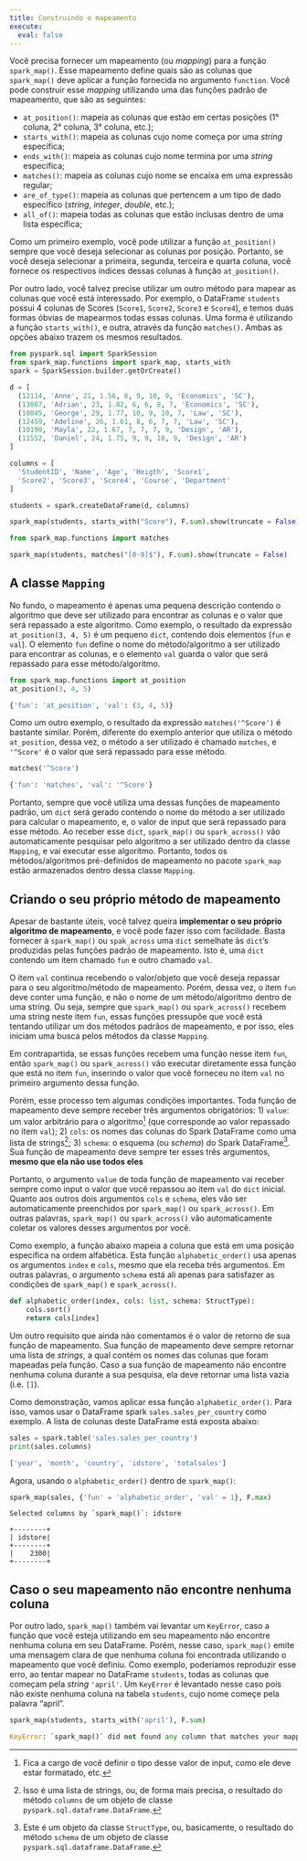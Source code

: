 ```yaml
---
title: Construindo o mapeamento
execute:
  eval: false
---
```


Você precisa fornecer um mapeamento (ou *mapping*) para a função `spark_map()`. Esse mapeamento define quais são as colunas que `spark_map()` deve aplicar a função fornecida no argumento `function`. Você pode construir esse *mapping* utilizando uma das funções padrão de mapeamento, que são as seguintes:

- `at_position()`: mapeia as colunas que estão em certas posições (1° coluna, 2° coluna, 3° coluna, etc.);
- `starts_with()`: mapeia as colunas cujo nome começa por uma *string* específica;
- `ends_with()`: mapeia as colunas cujo nome termina por uma *string* específica;
- `matches()`: mapeia as colunas cujo nome se encaixa em uma expressão regular;
- `are_of_type()`: mapeia as colunas que pertencem a um tipo de dado específico (*string*, *integer*, *double*, etc.);
- `all_of()`: mapeia todas as colunas que estão inclusas dentro de uma lista específica;

Como um primeiro exemplo, você pode utilizar a função `at_position()` sempre que você deseja selecionar as colunas por posição. Portanto, se você deseja selecionar a primeira, segunda, terceira e quarta coluna, você fornece os respectivos índices dessas colunas à função `at_position()`. 

Por outro lado, você talvez precise utilizar um outro método para mapear as colunas que você está interessado. Por exemplo, o DataFrame `students` possui 4 colunas de Scores (`Score1`, `Score2`, `Score3` e `Score4`), e temos duas formas óbvias de mapearmos todas essas colunas. Uma forma é utilizando a função `starts_with()`, e outra, através da função `matches()`. Ambas as opções abaixo trazem os mesmos resultados.

```python
from pyspark.sql import SparkSession
from spark_map.functions import spark_map, starts_with
spark = SparkSession.builder.getOrCreate()

d = [
  (12114, 'Anne', 21, 1.56, 8, 9, 10, 9, 'Economics', 'SC'),
  (13007, 'Adrian', 23, 1.82, 6, 6, 8, 7, 'Economics', 'SC'),
  (10045, 'George', 29, 1.77, 10, 9, 10, 7, 'Law', 'SC'),
  (12459, 'Adeline', 26, 1.61, 8, 6, 7, 7, 'Law', 'SC'),
  (10190, 'Mayla', 22, 1.67, 7, 7, 7, 9, 'Design', 'AR'),
  (11552, 'Daniel', 24, 1.75, 9, 9, 10, 9, 'Design', 'AR')
]

columns = [
  'StudentID', 'Name', 'Age', 'Heigth', 'Score1',
  'Score2', 'Score3', 'Score4', 'Course', 'Department'
] 

students = spark.createDataFrame(d, columns)

spark_map(students, starts_with("Score"), F.sum).show(truncate = False)
```

```python
from spark_map.functions import matches

spark_map(students, matches("[0-9]$"), F.sum).show(truncate = False)
```


## A classe `Mapping`

No fundo, o mapeamento é apenas uma pequena descrição contendo o algoritmo que deve ser utilizado para encontrar as colunas e o valor que será repassado a este algoritmo. Como exemplo, o resultado da expressão `at_position(3, 4, 5)` é um pequeno `dict`, contendo dois elementos (`fun` e `val`). O elemento `fun` define o nome do método/algoritmo a ser utilizado para encontrar as colunas, e o elemento `val` guarda o valor que será repassado para esse método/algoritmo.

```python
from spark_map.functions import at_position
at_position(3, 4, 5)
```

```python
{'fun': 'at_position', 'val': (3, 4, 5)}
```

Como um outro exemplo, o resultado da expressão `matches('^Score')` é bastante similar. Porém, diferente do exemplo anterior que utiliza o método `at_position`, dessa vez, o método a ser utilizado é chamado `matches`, e `'^Score'` é o valor que será repassado para esse método.

```python
matches('^Score')
```

```python
{'fun': 'matches', 'val': '^Score'}
```

Portanto, sempre que você utiliza uma dessas funções de mapeamento padrão, um `dict` será gerado contendo o nome do método a ser utilizado para calcular o mapeamento, e, o valor de input que será repassado para esse método. Ao receber esse `dict`, `spark_map()` ou `spark_across()` vão automaticamente pesquisar pelo algoritmo a ser utilizado dentro da classe `Mapping`, e vai executar esse algoritmo. Portanto, todos os métodos/algoritmos pré-definidos de mapeamento no pacote `spark_map` estão armazenados dentro dessa classe `Mapping`.


## Criando o seu próprio método de mapeamento

Apesar de bastante úteis, você talvez queira **implementar o seu próprio algoritmo de mapeamento**, e você pode fazer isso com facilidade. Basta fornecer à `spark_map()` ou `spak_across` uma `dict` semelhate às `dict`'s produzidas pelas funções padrão de mapeamento. Isto é, uma `dict` contendo um item chamado `fun` e outro chamado `val`. 

O item `val` continua recebendo o valor/objeto que você deseja repassar para o seu algoritmo/método de mapeamento. Porém, dessa vez, o item `fun` deve conter uma função, e não o nome de um método/algoritmo dentro de uma string. Ou seja, sempre que `spark_map()` ou `spark_across()` recebem uma string neste item `fun`, essas funções pressupõe que você está tentando utilizar um dos métodos padrãos de mapeamento, e por isso, eles iniciam uma busca pelos métodos da classe `Mapping`.

Em contrapartida, se essas funções recebem uma função nesse item `fun`, então `spark_map()` ou `spark_across()` vão executar diretamente essa função que está no item `fun`, inserindo o valor que você forneceu no item `val` no primeiro argumento dessa função.

Porém, esse processo tem algumas condições importantes. Toda função de mapeamento deve sempre receber três argumentos obrigatórios: 1) `value`: um valor arbitrário para o algoritmo^[Fica a cargo de você definir o tipo desse valor de input, como ele deve estar formatado, etc.] (que corresponde ao valor repassado no item `val`); 2) `cols`: os nomes das colunas do Spark DataFrame como uma lista de strings^[Isso é uma lista de strings, ou, de forma mais precisa, o resultado do método `columns` de um objeto de classe `pyspark.sql.dataframe.DataFrame`.]; 3) `schema`: o esquema (ou *schema*) do Spark DataFrame^[Este é um objeto da classe `StructType`, ou, basicamente, o resultado do método `schema` de um objeto de classe `pyspark.sql.dataframe.DataFrame`.]. Sua função de mapeamento deve sempre ter esses três argumentos, **mesmo que ela não use todos eles**

Portanto, o argumento `value` de toda função de mapeamento vai receber sempre como input o valor que você repassou ao item `val` do `dict` inicial. Quanto aos outros dois argumentos `cols` e `schema`, eles vão ser automaticamente preenchidos por `spark_map()` ou `spark_across()`. Em outras palavras, `spark_map()` ou `spark_across()` vão automaticamente coletar os valores desses argumentos por você.

Como exemplo, a função abaixo mapeia a coluna que está em uma posição específica na ordem alfabética. Esta função `alphabetic_order()` usa apenas os argumentos `index` e `cols`, mesmo que ela receba três argumentos. Em outras palavras, o argumento `schema` está ali apenas para satisfazer as condições de `spark_map()` e `spark_across()`.

```python
def alphabetic_order(index, cols: list, schema: StructType):
    cols.sort()
    return cols[index]
```

Um outro requisito que ainda não comentamos é o valor de retorno de sua função de mapeamento. Sua função de mapeamento deve sempre retornar uma lista de *strings*, a qual contém os nomes das colunas que foram mapeadas pela função. Caso a sua função de mapeamento não encontre nenhuma coluna durante a sua pesquisa, ela deve retornar uma lista vazia (i.e. `[]`).

Como demonstração, vamos aplicar essa função `alphabetic_order()`. Para isso, vamos usar o DataFrame spark `sales.sales_per_country` como exemplo. A lista de colunas deste DataFrame está exposta abaixo:

```python
sales = spark.table('sales.sales_per_country')
print(sales.columns)
```

```python
['year', 'month', 'country', 'idstore', 'totalsales']
```

Agora, usando o `alphabetic_order()` dentro de `spark_map()`:

```python
spark_map(sales, {'fun' = 'alphabetic_order', 'val' = 1}, F.max)
```

```
Selected columns by `spark_map()`: idstore

+--------+
| idstore|
+--------+
|    2300|
+--------+
```

<!--
## Tome cuidado ao utilizar funções de mapeamento personalizadas

Contudo, vale destacar que, se você tentar utilizar em seu mapeamento uma função que não existe (isto é, uma função que ainda não foi definida em sua sessão), você terá como resultado um `KeyError`. Repare no exemplo abaixo, em que tento utilizar uma função chamada `some_mapping_function()` com o valor `'some_value'` para mapear as colunas. Pelo fato de `spark_map()` não encontrar nenhuma função chamada `some_mapping_function()` definida em minha sessão, um `KeyError` acaba sendo levantado. Portanto, se você enfrentar esse erro ao utilizar `spark_map()`, investigue se você definiu corretamente a função que você deseja utilizar em seu mapeamento.

```python
spark_map(students, {'fun': 'some_mapping_function', 'val': 'some_value'}, F.sum)
```

```python
KeyError: 'some_mapping_function'
```
-->

## Caso o seu mapeamento não encontre nenhuma coluna

Por outro lado, `spark_map()` também vai levantar um `KeyError`, caso a função que você esteja utilizando em seu mapeamento não encontre nenhuma coluna em seu DataFrame. Porém, nesse caso, `spark_map()` emite uma mensagem clara de que nenhuma coluna foi encontrada utilizando o mapeamento que você definiu. Como exemplo, poderíamos reproduzir esse erro, ao tentar mapear no DataFrame `students`, todas as colunas que começam pela *string* `'april'`. Um `KeyError` é levantado nesse caso pois não existe nenhuma coluna na tabela `students`, cujo nome começe pela palavra "april".

```python
spark_map(students, starts_with('april'), F.sum)
```
```python
KeyError: `spark_map()` did not found any column that matches your mapping!
```

